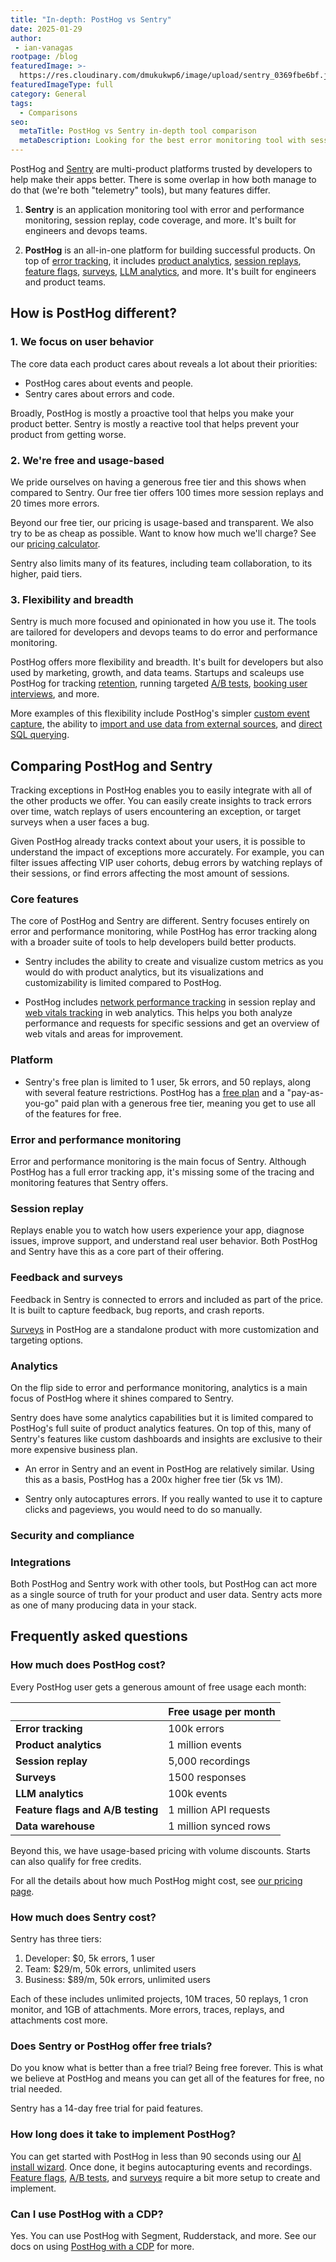 ```yaml
---
title: "In-depth: PostHog vs Sentry"
date: 2025-01-29
author:
 - ian-vanagas
rootpage: /blog
featuredImage: >-
  https://res.cloudinary.com/dmukukwp6/image/upload/sentry_0369fbe6bf.jpg
featuredImageType: full
category: General
tags:
  - Comparisons
seo:
  metaTitle: PostHog vs Sentry in-depth tool comparison
  metaDescription: Looking for the best error monitoring tool with session replay? Compare PostHog vs Sentry on error tracking, performance monitoring, analytics, and more to find the right fit.
---
```



PostHog and [Sentry](/blog/best-sentry-alternatives) are multi-product platforms trusted by developers to help make their apps better. There is some overlap in how both manage to do that (we're both "telemetry" tools), but many features differ.

1. **Sentry** is an application monitoring tool with error and performance monitoring, session replay, code coverage, and more. It's built for engineers and devops teams.
 
2. **PostHog** is an all-in-one platform for building successful products. On top of [error tracking](/error-tracking), it includes [product analytics](/product-analytics), [session replays](/session-replay), [feature flags](/experiments), [surveys](/surveys), [LLM analytics](/llm-analytics), and more. It's built for engineers and product teams.

## How is PostHog different?

### 1. We focus on user behavior

The core data each product cares about reveals a lot about their priorities:

- PostHog cares about events and people.
- Sentry cares about errors and code.

Broadly, PostHog is mostly a proactive tool that helps you make your product better. Sentry is mostly a reactive tool that helps prevent your product from getting worse.

### 2. We're free and usage-based

We pride ourselves on having a generous free tier and this shows when compared to Sentry. Our free tier offers 100 times more session replays and 20 times more errors.

Beyond our free tier, our pricing is usage-based and transparent. We also try to be as cheap as possible. Want to know how much we'll charge? See our [pricing calculator](/pricing#calculator).

Sentry also limits many of its features, including team collaboration, to its higher, paid tiers.

### 3. Flexibility and breadth

Sentry is much more focused and opinionated in how you use it. The tools are tailored for developers and devops teams to do error and performance monitoring. 

PostHog offers more flexibility and breadth. It's built for developers but also used by marketing, growth, and data teams. Startups and scaleups use PostHog for tracking [retention](/docs/product-analytics/retention), running targeted [A/B tests](/experiments), [booking user interviews](/tutorials/feedback-interviews-site-apps), and more.

More examples of this flexibility include PostHog's simpler [custom event capture](/docs/getting-started/send-events#2-capture-custom-events), the ability to [import and use data from external sources](/data-warehouse), and [direct SQL querying](/docs/sql).

## Comparing PostHog and Sentry

Tracking exceptions in PostHog enables you to easily integrate with all of the other products we offer. You can easily create insights to track errors over time, watch replays of users encountering an exception, or target surveys when a user faces a bug.

Given PostHog already tracks context about your users, it is possible to understand the impact of exceptions more accurately. For example, you can filter issues affecting VIP user cohorts, debug errors by watching replays of their sessions, or find errors affecting the most amount of sessions.

### Core features

The core of PostHog and Sentry are different. Sentry focuses entirely on error and performance monitoring, while PostHog has error tracking along with a broader suite of tools to help developers build better products.

<ComparisonTable column1="PostHog" column2="Sentry">
  <ComparisonRow column1={true} column2={true} feature="Error monitoring" description="Track, debug, and resolve errors with context" />
  <ComparisonRow column1="Partial" column2={true} feature="Performance monitoring" description="Trace requests or queries and profile functions" />
  <ComparisonRow column1={true} column2={true} feature="Session replay" description="Watch real users use your product" />
  <ComparisonRow column1={true} column2={true} feature="Feedback" description="Capture user feedback with surveys" />
  <ComparisonRow column1={true} column2="Partial" feature="Product analytics" description="Track events and conversion; analyze user behavior" />
  <ComparisonRow column1={true} column2={false} feature="Web analytics" description="Simple dashboard of aggregated traffic, sources, campaigns, and session metrics" />
  <ComparisonRow column1={true} column2={false} feature="LLM analytics" description="Monitor and debug your LLM-powered features" />
  <ComparisonRow column1={true} column2={false} feature="Feature flags" description="Roll out features safely; toggle features for users or cohorts" />
  <ComparisonRow column1={true} column2={false} feature="A/B testing" description="Test changes and analyze impact" />
  <ComparisonRow column1={true} column2={false} feature="Heatmaps" description="Visualize where users click in your app or website" />
</ComparisonTable>

- Sentry includes the ability to create and visualize custom metrics as you would do with product analytics, but its visualizations and customizability is limited compared to PostHog.

- PostHog includes [network performance tracking](/docs/session-replay/network-recording) in session replay and [web vitals tracking](/docs/web-analytics/web-vitals) in web analytics. This helps you both analyze performance and requests for specific sessions and get an overview of web vitals and areas for improvement.

### Platform

<ComparisonTable column1="PostHog" column2="Sentry">
  <ComparisonRow column1={true} column2={true} feature="API" description="Access and edit data via an API" />
  <ComparisonRow column1={true} column2={true} feature="Open source" description="Publicly accessible code" />
  <ComparisonRow column1={true} column2={true} feature="EU hosting" description="Store data in EU" />
  <ComparisonRow column1={true} column2="Limited" feature="Free plan" description="Free forever" />
  <ComparisonRow column1={true} column2={true} feature="Alerting" description="Alert when types of events happen" />
  <ComparisonRow column1={true} column2={true} feature="SDKs" description="SDKs for web, mobile, and server-side languages and frameworks" />
  <ComparisonRow column1={true} column2={false} feature="Free team members" description="Invite your team to your project for free" />
</ComparisonTable>

- Sentry's free plan is limited to 1 user, 5k errors, and 50 replays, along with several feature restrictions. PostHog has a [free plan](/pricing) and a "pay-as-you-go" paid plan with a generous free tier, meaning you get to use all of the features for free.

### Error and performance monitoring

Error and performance monitoring is the main focus of Sentry. Although PostHog has a full error tracking app, it's missing some of the tracing and monitoring features that Sentry offers.

<ComparisonTable column1="PostHog" column2="Sentry">
  <ComparisonRow column1={true} column2={true} feature="Exception capture" description="Capture errors and exceptions including stack traces" />
  <ComparisonRow column1="100k" column2="5k" feature="Free errors" description="Free errors you can capture per month" />
  <ComparisonRow column1={true} column2={true} feature="Issue management" description="Monitor and manage issues" />
  <ComparisonRow column1={true} column2={true} feature="Code context" description="See the code related to the issue" />
  <ComparisonRow column1={false} column2={true} feature="Tracing" description="Track the path of a request across your system" />
  <ComparisonRow column1={false} column2={true} feature="Profiling" description="Monitor and visualize code performance" />
  <ComparisonRow column1={true} column2={true} feature="Network performance" description="Track network performance of sessions" />
  <ComparisonRow column1={false} column2={true} feature="Cron monitoring" description="Track scheduled job health" />
  <ComparisonRow column1={false} column2={true} feature="Release tracking" description="Track the performance of each release of your software" />
</ComparisonTable>

### Session replay

Replays enable you to watch how users experience your app, diagnose issues, improve support, and understand real user behavior. Both PostHog and Sentry have this as a core part of their offering.

<ComparisonTable column1="PostHog" column2="Sentry">
  <ComparisonRow column1={true} column2={true} feature="Web" description="Record sessions from web apps" />
  <ComparisonRow column1={true} column2={true} feature="iOS" description="Record sessions from iOS apps" />
  <ComparisonRow column1={true} column2={true} feature="Android" description="Record sessions from Android apps" />
  <ComparisonRow column1={true} column2={true} feature="React Native" description="Record sessions from React Native apps" />
  <ComparisonRow column1={true} column2={true} feature="Flutter" description="Record sessions from Flutter apps" />
  <ComparisonRow column1={true} column2={true} feature="Sampling" description="Choose what sessions you record" />
  <ComparisonRow column1={true} column2={true} feature="Privacy" description="Censor private or personal information" />
  <ComparisonRow column1={true} column2={true} feature="Console" description="Capture console logs, errors" />
  <ComparisonRow column1={true} column2={true} feature="Canvas" description="Record canvas elements" />
  <ComparisonRow column1="5,000" column2="50" feature="Free allowance" description="Free replays per month" />
  <ComparisonRow column1="$173" column2="$172" feature="50k replays cost" description="Cost per month of 50,000 replays" />
  <ComparisonRow column1="$273" column2="$314" feature="100k replays cost" description="Cost per month of 100,000 replays" />
</ComparisonTable>

### Feedback and surveys

Feedback in Sentry is connected to errors and included as part of the price. It is built to capture feedback, bug reports, and crash reports.

[Surveys](/surveys) in PostHog are a standalone product with more customization and targeting options.

<ComparisonTable column1="PostHog" column2="Sentry">
  <ComparisonRow column1={true} column2={true} feature="Text input" description="Capture what users want to tell you" />
  <ComparisonRow column1={true} column2={false} feature="Rating and selects" description="Let users pick preset options" />
  <ComparisonRow column1={true} column2={false} feature="Multi-part surveys" description="Ask multiple questions" />
  <ComparisonRow column1={true} column2={false} feature="Templates" description="For NPS, CSAT, interviews, and more" />
  <ComparisonRow column1={true} column2={false} feature="Triggers" description="Trigger surveys on events and actions" />
  <ComparisonRow column1={true} column2={false} feature="User targeting" description="Target specific users or cohorts" />
  <ComparisonRow column1={true} column2={true} feature="API" description="Implement your own UI" />
  <ComparisonRow column1={true} column2={false} feature="Customization" description="Color, position, branding, delay" />
  <ComparisonRow column1="1500" column2="Included" feature="Free allowance" description="Free responses per month" />
</ComparisonTable>

### Analytics

On the flip side to error and performance monitoring, analytics is a main focus of PostHog where it shines compared to Sentry. 

Sentry does have some analytics capabilities but it is limited compared to PostHog's full suite of product analytics features. On top of this, many of Sentry's features like custom dashboards and insights are exclusive to their more expensive business plan.

<ComparisonTable column1="PostHog" column2="Sentry">
  <ComparisonRow column1={true} column2={true} feature="Custom events" description="Capture any events anywhere" />
  <ComparisonRow column1={true} column2="Errors only" feature="Autocapture" description="Capture errors, pageviews, and clicks automatically" />
  <ComparisonRow column1={true} column2="Trends only" feature="Graphs and trends" description="Build custom insights and visualizations" />
  <ComparisonRow column1={true} column2={false} feature="Funnels" description="Track users through a sequence of events" />
  <ComparisonRow column1={true} column2={false} feature="Retention" description="Visualize which users stay, for how long" />
  <ComparisonRow column1={true} column2={false} feature="Group analytics" description="Track metrics at a company and account level" />
  <ComparisonRow column1={true} column2={false} feature="Query editor" description="Write your own queries in SQL" />
  <ComparisonRow column1={true} column2={true} feature="Dashboards" description="Combine visuals into shareable dashboards" />
  <ComparisonRow column1={true} column2={false} feature="Web analytics" description="A lightweight overview of your traffic" />
</ComparisonTable>

- An error in Sentry and an event in PostHog are relatively similar. Using this as a basis, PostHog has a 200x higher free tier (5k vs 1M).

- Sentry only autocaptures errors. If you really wanted to use it to capture clicks and pageviews, you would need to do so manually.

### Security and compliance

<ComparisonTable column1="PostHog" column2="Sentry">
  <ComparisonRow column1={true} column2={true} feature="Audit logs" description="Manage and view edits and related users" />
  <ComparisonRow column1={true} column2={true} feature="GDPR-ready" description="Can be compliant with GDPR" />
  <ComparisonRow column1={true} column2={true} feature="HIPAA-ready" description="Can be compliant with HIPAA" />
  <ComparisonRow column1={true} column2={true} feature="SOC 2" description="SOC 2 Type 2 security certification" />
  <ComparisonRow column1={true} column2={true} feature="2FA" description="Enforce login with two-factor authentication" />
  <ComparisonRow column1="Enterprise" column2={true} feature="SAML SSO" description="Use SAML single sign-on authentication" />
</ComparisonTable>

### Integrations

Both PostHog and Sentry work with other tools, but PostHog can act more as a single source of truth for your product and user data. Sentry acts more as one of many producing data in your stack.

<ComparisonTable column1="PostHog" column2="Sentry">
  <ComparisonRow column1={true} column2={false} feature="Data warehouse" description="Import and query data from external sources like S3 and GCS" />
  <ComparisonRow column1={true} column2={false} feature="Exports" description="Batch export data to external sources like S3 and BigQuery" />
  <ComparisonRow column1={true} column2={true} feature="Segment" description="Ingest events from Segment" />
  <ComparisonRow column1={true} column2={true} feature="Slack" description="Send alerts and reports to Slack" />
  <ComparisonRow column1={true} column2={true} feature="Teams" description="Send alerts and reports to Teams" />
  <ComparisonRow column1={true} column2={false} feature="Postgres" description="Sync and query data from your database" />
  <ComparisonRow column1={true} column2={false} feature="Stripe" description="Sync and query data from Stripe" />
  <ComparisonRow column1={true} column2={false} feature="Zendesk" description="Sync and query data from Zendesk" />
  <ComparisonRow column1={true} column2={false} feature="Hubspot" description="Sync and query data from Hubspot" />
  <ComparisonRow column1={true} column2={true} feature="Project management" description="Add issues to tools like Jira, Linear, and GitHub" />
</ComparisonTable>

## Frequently asked questions

### How much does PostHog cost?

Every PostHog user gets a generous amount of free usage each month:

| &nbsp;                                   | **Free usage per month** |
|------------------------------------------|--------------------------|
| **Error tracking**                       | 100k errors              |
| **Product analytics**                    | 1 million events         |
| **Session replay**                       | 5,000 recordings         |
| **Surveys**                              | 1500 responses           |
| **LLM analytics**                        | 100k events         |
| **Feature flags and A/B testing**        | 1 million API requests   |
| **Data warehouse**                       | 1 million synced rows    |

Beyond this, we have usage-based pricing with volume discounts. Starts can also qualify for free credits.

For all the details about how much PostHog might cost, see [our pricing page](/pricing).

### How much does Sentry cost?

Sentry has three tiers:

1. Developer: $0, 5k errors, 1 user
2. Team: $29/m, 50k errors, unlimited users
3. Business: $89/m, 50k errors, unlimited users

Each of these includes unlimited projects, 10M traces, 50 replays, 1 cron monitor, and 1GB of attachments. More errors, traces, replays, and attachments cost more.

### Does Sentry or PostHog offer free trials?

Do you know what is better than a free trial? Being free forever. This is what we believe at PostHog and means you can get all of the features for free, no trial needed.

Sentry has a 14-day free trial for paid features.

### How long does it take to implement PostHog?

You can get started with PostHog in less than 90 seconds using our [AI install wizard](/docs/getting-started/install?tab=wizard). Once done, it begins autocapturing events and recordings. [Feature flags](/docs/feature-flags/installation), [A/B tests](/docs/experiments/installation), and [surveys](/docs/surveys) require a bit more setup to create and implement.

### Can I use PostHog with a CDP?

Yes. You can use PostHog with Segment, Rudderstack, and more. See our docs on using [PostHog with a CDP](/docs/advanced/cdp) for more. 
